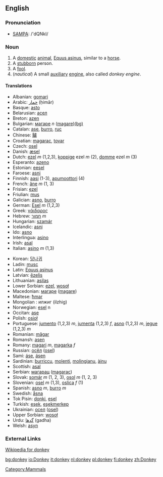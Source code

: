 ==English==

=== Pronunciation ===
*[[w:SAMPA|SAMPA]]: /'dQNkI/

=== Noun ===
{{en-noun|donkey|donkeys}}

#[[Category:Mammals]] A [[domestic]] [[animal]], [[Equus asinus]], similar to a [[horse]].
# A [[stubborn]] person.
# A [[fool]].
# (''nautical'') A small [[auxiliary]] [[engine]], also called ''donkey engine''.

==== Translations ====
{{top}}
*Albanian: [[gomari]]
*Arabic: [[حمار]] (ḥimār)
*Basque: [[asto]]
*Belarusian: [[асел]]
*Breton: [[azen]]
*Bulgarian: [[магаре]] ''n'' ([[magare]])[[:bg:магаре|(bg)]]
*Catalan: [[ase]], [[burro]], [[ruc]]
*Chinese: [[驢]]
*Croatian: [[magarac]], [[tovar]]
*Czech: [[osel]]
*Danish: [[æsel]]
*Dutch: [[ezel]] ''m'' (1,2,3), [[koppige]] ezel ''m'' (2), [[domme]] ezel ''m'' (3)
*Esperanto: [[azeno]]
*Estonian: [[eesel]]
*Faroese: [[asni]]
*Finnish: [[aasi]] (1-3), [[apumoottori]] (4)
*French: [[âne]] ''m'' (1, 3)
*Frisian: [[ezel]]
*Friulian: [[mus]]
*Galician: [[asno]], [[burro]]
*German: [[Esel]] ''m'' (1,2,3)
*Greek: [[γάιδαρος]]
*Hebrew: [[חמור]] ''m''
*Hungarian: [[szamár]]
*Icelandic: [[asni]]
*Ido: [[asno]]
*Interlingua: [[asino]]
*Irish: [[asal]]
*Italian: [[asino]] ''m'' (1,3)
{{mid}}
<!--languages from J to Z go here-->
*Korean: [[당나귀]]
*Ladin: [[musc]]
*Latin: [[Equus asinus]]
*Latvian: [[ēzelis]]
*Lithuanian: [[asilas]]
*Lower Sorbian: [[ezel]], [[wosoł]]
*Macedonian: [[магаре]] ([[magare]])
*Maltese: [[ħmar]]
*Mongolian : илжиг (ilzhig)
*Norwegian: [[esel]] n
*Occitan: [[ase]]
*Polish: [[osioł]]
*Portuguese: [[jumento]] (1,2,3) ''m'', [[jumenta]] (1,2,3) ''f'', [[asno]] (1,2,3) ''m'', [[jegue]] (1,2,3) ''m''
*Romanian: [[măgar]]
*Romansh: [[asen]]
*Romany: [[magari]] ''m'', [[magarka]] ''f''
*Russian: [[осёл]] ([[osel]]) '' ''
*Sami: [[áse]], [[ásen]]
*Sardinian: [[burriccu]], [[molenti]], [[molingianu]], [[àinu]]
*Scottish: [[asal]]
*Serbian: [[магарац]] ([[magarac]])
*Slovak: [[somár]] ''m'' (1, 2, 3), [[osol]] ''m'' (1, 2, 3)
*Slovenian: [[osel]] ''m'' (1,3), [[oslica]] ''f'' (1)
*Spanish: [[asno]] ''m'', [[burro]] ''m''
*Swedish: [[åsna]]
*Tok Pisin: [[donki]], [[esel]]
*Turkish: [[eşek]], [[eşekmerkep]]
*Ukrainian: [[осел]] ([[osel]])
*Upper Sorbian: [[wosoł]]
*Urdu: [[گدها]] (gadha)
*Welsh: [[asyn]]
{{bottom}}

===External Links===
[[w:donkey|Wikipedia for donkey]]

[[bg:donkey]]
[[io:Donkey]]
[[it:donkey]]
[[nl:donkey]]
[[pl:donkey]]
[[fi:donkey]]
[[zh:Donkey]]